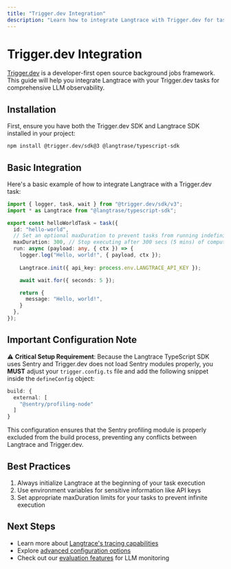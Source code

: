 ```yaml
---
title: "Trigger.dev Integration"
description: "Learn how to integrate Langtrace with Trigger.dev for task orchestration and monitoring"
---
```


# Trigger.dev Integration

[Trigger.dev](https://trigger.dev) is a developer-first open source background jobs framework. This guide will help you integrate Langtrace with your Trigger.dev tasks for comprehensive LLM observability.

## Installation

First, ensure you have both the Trigger.dev SDK and Langtrace SDK installed in your project:

```bash
npm install @trigger.dev/sdk@3 @langtrase/typescript-sdk
```

## Basic Integration

Here's a basic example of how to integrate Langtrace with a Trigger.dev task:

```typescript
import { logger, task, wait } from "@trigger.dev/sdk/v3";
import * as Langtrace from "@langtrase/typescript-sdk";

export const helloWorldTask = task({
  id: "hello-world",
  // Set an optional maxDuration to prevent tasks from running indefinitely
  maxDuration: 300, // Stop executing after 300 secs (5 mins) of compute
  run: async (payload: any, { ctx }) => {
    logger.log("Hello, world!", { payload, ctx });
    
    Langtrace.init({ api_key: process.env.LANGTRACE_API_KEY });

    await wait.for({ seconds: 5 });

    return {
      message: "Hello, world!",
    }
  },
});
```

## Important Configuration Note

⚠️ **Critical Setup Requirement**: Because the Langtrace TypeScript SDK uses Sentry and Trigger.dev does not load Sentry modules properly, you **MUST** adjust your `trigger.config.ts` file and add the following snippet inside the `defineConfig` object:

```typescript
build: {
  external: [
    "@sentry/profiling-node"
  ]
}
```

This configuration ensures that the Sentry profiling module is properly excluded from the build process, preventing any conflicts between Langtrace and Trigger.dev.

## Best Practices

1. Always initialize Langtrace at the beginning of your task execution
2. Use environment variables for sensitive information like API keys
3. Set appropriate maxDuration limits for your tasks to prevent infinite execution

## Next Steps

- Learn more about [Langtrace's tracing capabilities](/tracing/additional_attributes)
- Explore [advanced configuration options](/api-reference/project/configuration)
- Check out our [evaluation features](/features/evaluations) for LLM monitoring

